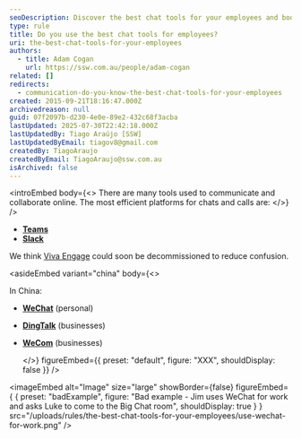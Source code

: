 ```yaml
---
seoDescription: Discover the best chat tools for your employees and boost communication efficiency with Microsoft Teams, Slack, and more.
type: rule
title: Do you use the best chat tools for employees?
uri: the-best-chat-tools-for-your-employees
authors:
  - title: Adam Cogan
    url: https://ssw.com.au/people/adam-cogan
related: []
redirects:
  - communication-do-you-know-the-best-chat-tools-for-your-employees
created: 2015-09-21T18:16:47.000Z
archivedreason: null
guid: 07f2097b-d230-4e0e-89e2-432c68f3acba
lastUpdated: 2025-07-30T22:42:18.000Z
lastUpdatedBy: Tiago Araújo [SSW]
lastUpdatedByEmail: tiagov8@gmail.com
createdBy: TiagoAraujo
createdByEmail: TiagoAraujo@ssw.com.au
isArchived: false
---
```


<introEmbed
  body={<>
There are many tools used to communicate and collaborate online. The most efficient platforms for chats and calls are:
  </>}
/>
* **[Teams](https://products.office.com/en-ca/microsoft-teams/group-chat-software)**
* **[Slack](https://slack.com/)**

We think [Viva Engage](https://www.yammer.com/) could soon be decommissioned to reduce confusion.


<asideEmbed
  variant="china"
  body={<>
    
In China:

* **[WeChat](https://www.wechat.com/)** (personal)
* **[DingTalk](https://www.dingtalk.com/en)** (businesses)
* **[WeCom](https://work.weixin.qq.com/)** (businesses)

  </>}
  figureEmbed={{
    preset: "default",
    figure: "XXX",
    shouldDisplay: false
  }}
/>

<imageEmbed
  alt="Image"
  size="large"
  showBorder={false}
  figureEmbed={ {
    preset: "badExample",
    figure: "Bad example - Jim uses WeChat for work and asks Luke to come to the Big Chat room",
    shouldDisplay: true
  } }
  src="/uploads/rules/the-best-chat-tools-for-your-employees/use-wechat-for-work.png"
/>

